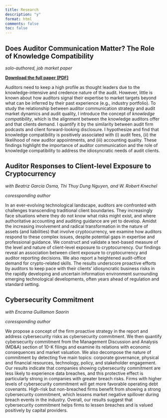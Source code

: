 ```yaml
---
title: Research
description: "y"
format: html
comments: false
toc: false
---
```



## Does Auditor Communication Matter? The Role of Knowledge Compatibility {#knowlegde-compatibility}
*solo-authored, job market paper* 

**[Download the full paper (PDF)](../research/Knowledge_compatibility_HHN.pdf){download="Knowledge_compatibility_HHN.pdf"}**

Auditors need to keep a high profile as thought leaders due to the knowledge-intensive and credence nature of the audit. However, little is known about how auditors signal their expertise to market targets beyond what can be inferred by their past experience (e.g., industry portfolio). To study the relationship between auditor communication strategy and audit market dynamics and audit quality, I introduce the concept of *knowledge compatibility*, which is the alignment between the knowledge auditors offer and that clients demand. I quantify it by the similarity between audit firm podcasts and client forward-looking disclosure. I hypothesize and find that knowledge compatibility is positively associated with (i) audit fees, (ii) the likelihood of new auditor appointments, and (iii) accounting quality. These findings highlight the importance of auditor communication and the role of knowledge compatibility to address the idiosyncratic needs of audit clients. 

## Auditor Responses to Client-level Exposure to Cryptocurrency {#crypto-audit} 
*with Beatriz García Osma, Thi Thuy Dung Nguyen, and W. Robert Knechel* 

*coressponding author*

In an ever-evolving technological landscape, auditors are confronted with challenges transcending traditional client boundaries. They increasingly face situations where they do not know what risks might exist, and where authoritative accounting and auditing guidance are yet to develop. Amidst the increasing involvement and radical transformation in the nature of assets (and liabilities) that involve cryptocurrency, we examine how auditors respond to these complex issues, despite potential gaps in expertise and professional guidance. We construct and validate a text-based measure of the level and nature of client-level exposure to cryptocurrency. Our findings reveal an association between client exposure to cryptocurrency and auditor reporting decisions. We also report a heightened audit-office demand for crypto-related skills. The results underscore proactive efforts by auditors to keep pace with their clients’ idiosyncratic business risks in the rapidly developing and uncertain information environment surrounding emerging technological developments, often years ahead of regulation and standard setting.

## Cybersecurity Commitment {#cyber-commit} 
*with Encarna Guillamon Saorin*

*coressponding author*


We propose a concept of the firm proactive strategy in the report and address cybersecurity risks as cybersecurity commitment. We then quantify cybersecurity commitment from the Management Discussion and Analysis (MD\&A) section of 10-K filings and examine its relations with economic consequences and market valuation. We also decompose the nature of commitment by detecting five main topics: corporate governance, physical and financial resources, technology, policy, and stakeholder engagement. Our results indicate that companies showing cybersecurity commitment are less likely to experience data breaches, and this protective effect is particularly strong in companies with greater breach risks. Firms with higher levels of cybersecurity commitment will get more favorable operating debt covenants. High-risk but non-breached firms benefit from showing a strong cybersecurity commitment, which lessens market negative spillover during breach events in the industry. Overall, our results suggest that cybersecurity commitment helps firms to lessen breaches and is valued positively by capital providers.  
